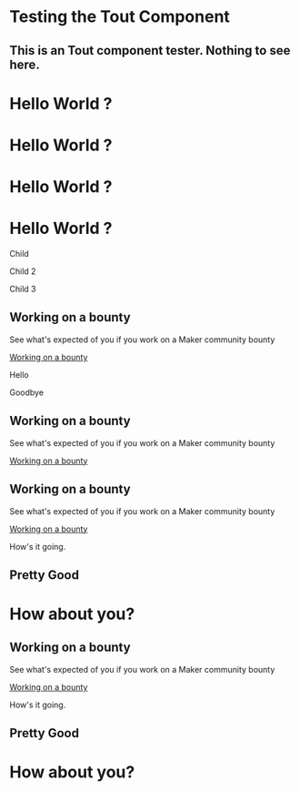 # Testing the Tout Component

## This is an Tout component tester. Nothing to see here.

<Tout fade>

# Hello World ?

</Tout>

<Tout fade alt>

# Hello World ?

</Tout>

<Tout fade alt stroke>

# Hello World ?

</Tout>

<Tout fade color="black">

# Hello World ?

</Tout>

<Tout>

Child

Child 2

Child 3

</Tout>

<Tout image alt>

<Box>

## Working on a bounty

See what's expected of you if you work on a Maker community bounty

[Working on a bounty](http://makerdao.com)
</Box>

</Tout>

<Tout image>

Hello

Goodbye 

</Tout>

<Tout image>

<Box>

## Working on a bounty

See what's expected of you if you work on a Maker community bounty

[Working on a bounty](http://makerdao.com)
</Box>

</Tout>


<Tout image>

<Box>

## Working on a bounty

See what's expected of you if you work on a Maker community bounty

[Working on a bounty](http://makerdao.com)
</Box>

How's it going.

## Pretty Good

# How about you?

</Tout>


<Tout image alt>

<Box>

## Working on a bounty

See what's expected of you if you work on a Maker community bounty

[Working on a bounty](http://makerdao.com)
</Box>

How's it going.

## Pretty Good

# How about you?

</Tout>
